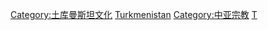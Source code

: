 [[Category:土库曼斯坦文化|Category:土库曼斯坦文化]]
[[Category:亚洲各国宗教|Turkmenistan]]
[[Category:中亚宗教|Category:中亚宗教]]
[[Category:各國宗教|T]]